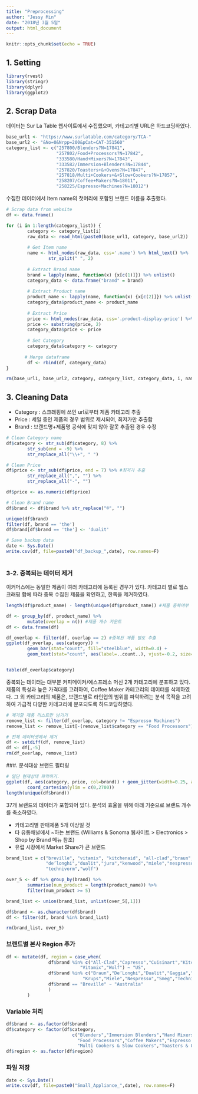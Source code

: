 ```yaml
---
title: "Preprocessing"
author: "Jessy Min"
date: "2018년 3월 5일"
output: html_document
---
```


```r
knitr::opts_chunk$set(echo = TRUE)
```

## 1. Setting


```r
library(rvest)
library(stringr)
library(dplyr)
library(ggplot2)
```


## 2. Scrap Data

데이터는 Sur La Table 웹사이트에서 수집했으며, 카테고리별 URL은 하드코딩하였다. 

```r
base_url1 <- "https://www.surlatable.com/category/TCA-"
base_url2 <- "&No=0&Nrpp=200&pCat=CAT-351560"
category_list <- c("257800/Blenders?N=17841", 
                   "257802/Food+Processors?N=17842", 
                   "333580/Hand+Mixers?N=17843",
                   "333582/Immersion+Blenders?N=17844", 
                   "257820/Toasters+&+Ovens?N=17847", 
                   "257818/Multi+Cookers+&+Slow+Cookers?N=17857", 
                   "258207/Coffee+Makers?N=18011", 
                   "258225/Espresso+Machines?N=18012")

```


수집한 데이터에서 Item name의 첫머리에 포함된 브랜드 이름을 추출했다. 

```r
# Scrap data from website
df <- data.frame()

for (i in 1:length(category_list)) {
        category <- category_list[i]
        raw_data <- read_html(paste0(base_url1, category, base_url2))
        
        # Get Item name
        name <- html_nodes(raw_data, css='.name') %>% html_text() %>%
                str_split(" ", 2)
        
        # Extract Brand name
        brand = lapply(name, function(x) {x[c(1)]}) %>% unlist() 
        category_data <- data.frame("brand" = brand)
        
        # Extract Product name
        product_name <- lapply(name, function(x) {x[c(2)]}) %>% unlist()
        category_data$product_name <- product_name
        
        # Extract Price
        price <- html_nodes(raw_data, css='.product-display-price') %>% html_text()
        price <- substring(price, 2)
        category_data$price <- price
        
        # Set Category
        category_data$category <- category
        
       # Merge dataframe 
        df <- rbind(df, category_data)
}

rm(base_url1, base_url2, category, category_list, category_data, i, name, brand, price, product_name)
```


## 3. Cleaning Data 
 * Category : 스크래핑에 쓰인 url로부터 제품 카테고리 추출
 * Price : 세일 중인 제품의 경우 범위로 제시되어, 최저가만 추출함
 * Brand : 브랜드명+제품명 공식에 맞지 않아 잘못 추출된 경우 수정

```r
# Clean Category name
df$category <- str_sub(df$category, 8) %>%
        str_sub(end = -9) %>%
        str_replace_all("\\+", " ")

# Clean Price
df$price <- str_sub(df$price, end = 7) %>% #최저가 추출 
        str_replace_all(",", "") %>% 
        str_replace_all("-", "") 

df$price <- as.numeric(df$price)

# Clean Brand name
df$brand <- df$brand %>% str_replace("®", "")

unique(df$brand)
filter(df, brand == 'the')
df$brand[df$brand == 'the'] <- 'dualit'

# Save backup data
date <- Sys.Date()
write.csv(df, file=paste0("df_backup_",date), row.names=F)
 
```


### 3-2. 중복되는 데이터 제거

이커머스에는 동일한 제품이 여러 카테고리에 등록된 경우가 있다.
카테고리 별로 웹스크래핑 함에 따라 중복 수집된 제품을 확인하고, 한쪽을 제거하였다.


```r
length(df$product_name) - length(unique(df$product_name)) #제품 중복여부 확인

df <- group_by(df, product_name) %>%
        mutate(overlap = n()) #제품 개수 카운트
df <- data.frame(df)

df_overlap <- filter(df, overlap == 2) #중복된 제품 별도 추출
ggplot(df_overlap, aes(category)) + 
        geom_bar(stat="count", fill="steelblue", width=0.4) +
        geom_text(stat="count", aes(label=..count..), vjust=-0.2, size=3.5)


table(df_overlap$category)

```

중복되는 데이터는 대부분 커피메이커/에스프레소 머신 2개 카테고리에 분포하고 있다.
제품의 특성과 높은 가격대를 고려하여, Coffee Maker 카테고리의 데이터를 삭제하였다.
그 외 카테고리의 제품은, 브랜드별로 라인업의 범위를 파악하려는 분석 목적을 고려하여
가급적 다양한 카테고리에 분포되도록 하드코딩하였다. 


```r

# 제거할 제품 리스트만 남기기
remove_list <- filter(df_overlap, category != "Espresso Machines")
remove_list <- remove_list[-(remove_list$category == "Food Processors"),]

# 전체 데이터셋에서 제거 
df <- setdiff(df, remove_list)
df <- df[,-5]
rm(df_overlap, remove_list)

```


###. 분석대상 브랜드 필터링

```r
# 일단 현재상태 파악하기. 
ggplot(df, aes(category, price, col=brand)) + geom_jitter(width=0.25, alpha=0.6, size=3) +
        coord_cartesian(ylim = c(0,2700))
length(unique(df$brand))


```

37개 브랜드의 데이터가 포함되어 있다. 분석의 효율을 위해 아래 기준으로 브랜드 개수를 축소하였다.

* 카테고리별 판매제품 5개 이상일 것
* 타 유통채널에서 ~하는 브랜드 
  (Williams & Sonoma 웹사이트 > Electronics > Shop by Brand 메뉴 참조)
* 유럽 시장에서 Market Share가 큰 브랜드

```r
brand_list = c("breville", "vitamix", "kitchenaid", "all-clad","braun", "cuisinart",
               "de’longhi","dualit","jura","kenwood","miele","nespresso","smeg",
               "technivorm","wolf")

over_5 <- df %>% group_by(brand) %>%
        summarise(num_product = length(product_name)) %>%
        filter(num_product >= 5)

brand_list <- union(brand_list, unlist(over_5[,1]))

df$brand <- as.character(df$brand)
df <- filter(df, brand %in% brand_list)

rm(brand_list, over_5)

```

### 브랜드별 본사 Region 추가
```r
df <- mutate(df, region = case_when(
                df$brand %in% c("All-Clad","Capresso","Cuisinart","KitchenAid","Omega", 
                            "Vitamix","Wolf") ~ "US",
                df$brand %in% c("Braun","De’Longhi","Dualit","Gaggia","JURA","Kenwood",
                             "Krups","Miele","Nespresso","Smeg","Technivorm") ~ "Europe",
                df$brand == "Breville" ~ "Australia"
                )
        )


```


### Variable 처리
```r
df$brand <- as.factor(df$brand)
df$category <- factor(df$category, 
                         c("Blenders","Immersion Blenders","Hand Mixers",
                           "Food Processors","Coffee Makers","Espresso Machines",
                           "Multi Cookers & Slow Cookers","Toasters & Ovens"))
df$region <- as.factor(df$region)
```

                                                   
### 파일 저장
```r
date <- Sys.Date()
write.csv(df, file=paste0("Small_Appliance_",date), row.names=F)
```




